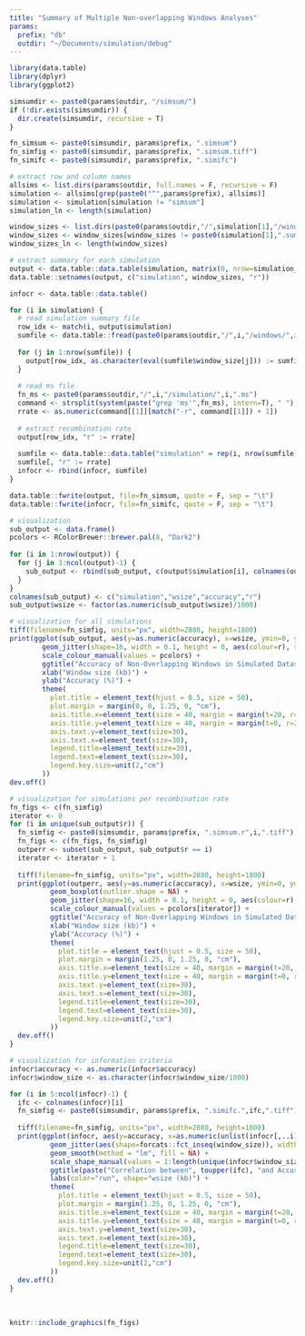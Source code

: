 ```yaml
---
title: "Summary of Multiple Non-overlapping Windows Analyses"
params:
  prefix: "db"
  outdir: "~/Documents/simulation/debug"
---
```


```r
library(data.table)
library(dplyr)
library(ggplot2)

simsumdir <- paste0(params$outdir, "/simsum/")
if (!dir.exists(simsumdir)) {
  dir.create(simsumdir, recursive = T)
}
```

```r
fn_simsum <- paste0(simsumdir, params$prefix, ".simsum")
fn_simfig <- paste0(simsumdir, params$prefix, ".simsum.tiff")
fn_simifc <- paste0(simsumdir, params$prefix, ".simifc")

# extract row and column names
allsims <- list.dirs(params$outdir, full.names = F, recursive = F)
simulation <- allsims[grep(paste0("^",params$prefix), allsims)]
simulation <- simulation[simulation != "simsum"]
simulation_ln <- length(simulation)

window_sizes <- list.dirs(paste0(params$outdir,"/",simulation[1],"/windows/"), full.names = F, recursive = F)
window_sizes <- window_sizes[window_sizes != paste0(simulation[1],".summary")]
window_sizes_ln <- length(window_sizes)

# extract summary for each simulation
output <- data.table::data.table(simulation, matrix(0, nrow=simulation_ln, ncol=window_sizes_ln+1))
data.table::setnames(output, c("simulation", window_sizes, "r"))

infocr <- data.table::data.table()

for (i in simulation) {
  # read simulation summary file
  row_idx <- match(i, output$simulation)
  sumfile <- data.table::fread(paste0(params$outdir,"/",i,"/windows/",i,".sum"))
  
  for (j in 1:nrow(sumfile)) {
    output[row_idx, as.character(eval(sumfile$window_size[j])) := sumfile$accuracy[j]]
  }
  
  # read ms file
  fn_ms <- paste0(params$outdir,"/",i,"/simulation/",i,".ms")
  command <- strsplit(system(paste("grep 'ms'",fn_ms), intern=T), " ")
  rrate <- as.numeric(command[[1]][match("-r", command[[1]]) + 1])
  
  # extract recombination rate
  output[row_idx, "r" := rrate]
  
  sumfile <- data.table::data.table("simulation" = rep(i, nrow(sumfile)), sumfile)
  sumfile[, "r" := rrate]
  infocr <- rbind(infocr, sumfile)
}

data.table::fwrite(output, file=fn_simsum, quote = F, sep = "\t")
data.table::fwrite(infocr, file=fn_simifc, quote = F, sep = "\t")

# visualization
sub_output <- data.frame()
pcolors <- RColorBrewer::brewer.pal(8, "Dark2")
  
for (i in 1:nrow(output)) {
  for (j in 3:ncol(output)-1) {
    sub_output <- rbind(sub_output, c(output$simulation[i], colnames(output)[j], as.character(output[i, ..j]), as.numeric(output[i, "r"])))
  }
}
colnames(sub_output) <- c("simulation","wsize","accuracy","r")
sub_output$wsize <- factor(as.numeric(sub_output$wsize)/1000)

# visualization for all simulations
tiff(filename=fn_simfig, units="px", width=2880, height=1800)
print(ggplot(sub_output, aes(y=as.numeric(accuracy), x=wsize, ymin=0, ymax=100)) + 
        geom_jitter(shape=16, width = 0.1, height = 0, aes(colour=r), size=5) +
        scale_colour_manual(values = pcolors) +
        ggtitle("Accuracy of Non-Overlapping Windows in Simulated Dataset") + 
        xlab("Window size (kb)") +
        ylab("Accuracy (%)") +
        theme(
          plot.title = element_text(hjust = 0.5, size = 50),
          plot.margin = margin(0, 0, 1.25, 0, "cm"),
          axis.title.x=element_text(size = 40, margin = margin(t=20, r=0, b=0, l=0)),
          axis.title.y=element_text(size = 40, margin = margin(t=0, r=20, b=0, l=0)),
          axis.text.y=element_text(size=30),
          axis.text.x=element_text(size=30),
          legend.title=element_text(size=30),
          legend.text=element_text(size=30),
          legend.key.size=unit(2,"cm")
        ))
dev.off()

# visualization for simulations per recombination rate
fn_figs <- c(fn_simfig)
iterator <- 0
for (i in unique(sub_output$r)) {
  fn_simfig <- paste0(simsumdir, params$prefix, ".simsum.r",i,".tiff")
  fn_figs <- c(fn_figs, fn_simfig)
  outperr <- subset(sub_output, sub_output$r == i)
  iterator <- iterator + 1
  
  tiff(filename=fn_simfig, units="px", width=2880, height=1800)
  print(ggplot(outperr, aes(y=as.numeric(accuracy), x=wsize, ymin=0, ymax=100)) + 
          geom_boxplot(outlier.shape = NA) +
          geom_jitter(shape=16, width = 0.1, height = 0, aes(colour=r), size=5) +
          scale_colour_manual(values = pcolors[iterator]) +
          ggtitle("Accuracy of Non-Overlapping Windows in Simulated Dataset") + 
          xlab("Window size (kb)") +
          ylab("Accuracy (%)") +
          theme(
            plot.title = element_text(hjust = 0.5, size = 50),
            plot.margin = margin(1.25, 0, 1.25, 0, "cm"),
            axis.title.x=element_text(size = 40, margin = margin(t=20, r=0, b=0, l=0)),
            axis.title.y=element_text(size = 40, margin = margin(t=0, r=20, b=0, l=0)),
            axis.text.y=element_text(size=30),
            axis.text.x=element_text(size=30),
            legend.title=element_text(size=30),
            legend.text=element_text(size=30),
            legend.key.size=unit(2,"cm")
          ))
  dev.off()
}

# visualization for information criteria
infocr$accuracy <- as.numeric(infocr$accuracy)
infocr$window_size <- as.character(infocr$window_size/1000)

for (i in 5:ncol(infocr)-1) {
  ifc <- colnames(infocr)[i]
  fn_simfig <- paste0(simsumdir, params$prefix, ".simifc.",ifc,".tiff")
  
  tiff(filename=fn_simfig, units="px", width=2880, height=1800)
  print(ggplot(infocr, aes(y=accuracy, x=as.numeric(unlist(infocr[,..i])), ymin=0, ymax=100, color=simulation)) +
          geom_jitter(aes(shape=forcats::fct_inseq(window_size)), width = 0, height = 0, size=5) +
          geom_smooth(method = "lm", fill = NA) +
          scale_shape_manual(values = 1:length(unique(infocr$window_size))) +
          ggtitle(paste("Correlation between", toupper(ifc), "and Accuracy")) + xlab(toupper(ifc)) + ylab("Accuracy (%)") +
          labs(color="run", shape="wsize (kb)") +
          theme(
            plot.title = element_text(hjust = 0.5, size = 50),
            plot.margin = margin(1.25, 0, 1.25, 0, "cm"),
            axis.title.x=element_text(size = 40, margin = margin(t=20, r=0, b=0, l=0)),
            axis.title.y=element_text(size = 40, margin = margin(t=0, r=20, b=0, l=0)),
            axis.text.y=element_text(size=30),
            axis.text.x=element_text(size=30),
            legend.title=element_text(size=30),
            legend.text=element_text(size=30),
            legend.key.size=unit(2,"cm")
          ))
  dev.off()
}
```

<br>

```r
knitr::include_graphics(fn_figs)
```
